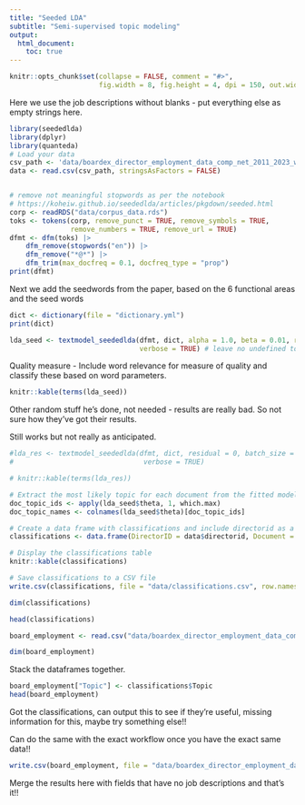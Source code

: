 ```yaml
---
title: "Seeded LDA"
subtitle: "Semi-supervised topic modeling"
output: 
  html_document:
    toc: true
---
```


```r
knitr::opts_chunk$set(collapse = FALSE, comment = "#>", 
                      fig.width = 8, fig.height = 4, dpi = 150, out.width = 760)
```

Here we use the job descriptions without blanks - put everything else as empty strings here.

```r
library(seededlda)
library(dplyr)
library(quanteda)
# Load your data
csv_path <- 'data/boardex_director_employment_data_comp_net_2011_2023_without_blank_job_descriptions.csv'
data <- read.csv(csv_path, stringsAsFactors = FALSE)


# remove not meaningful stopwords as per the notebook
# https://koheiw.github.io/seededlda/articles/pkgdown/seeded.html
corp <- readRDS("data/corpus_data.rds")
toks <- tokens(corp, remove_punct = TRUE, remove_symbols = TRUE, 
               remove_numbers = TRUE, remove_url = TRUE)
dfmt <- dfm(toks) |> 
    dfm_remove(stopwords("en")) |>
    dfm_remove("*@*") |>
    dfm_trim(max_docfreq = 0.1, docfreq_type = "prop")
print(dfmt)
```

Next we add the seedwords from the paper, based on the 6 functional areas  and the seed words

```r
dict <- dictionary(file = "dictionary.yml")
print(dict)
```

```r
lda_seed <- textmodel_seededlda(dfmt, dict, alpha = 1.0, beta = 0.01, residual = 1, batch_size = 1, auto_iter = TRUE,
                                verbose = TRUE) # leave no undefined topics
```

Quality measure - Include word relevance for measure of quality and classify these based on word parameters.

```r
knitr::kable(terms(lda_seed))
```


Other random stuff he's done, not needed - results are really bad. So not sure how they've got their results.

Still works but not really as anticipated.

```r
#lda_res <- textmodel_seededlda(dfmt, dict, residual = 0, batch_size = 0.01, auto_iter = TRUE,
#                                verbose = TRUE)
```



```r
# knitr::kable(terms(lda_res))
```

```r
# Extract the most likely topic for each document from the fitted model
doc_topic_ids <- apply(lda_seed$theta, 1, which.max)
doc_topic_names <- colnames(lda_seed$theta)[doc_topic_ids]

# Create a data frame with classifications and include directorid as a regular column
classifications <- data.frame(DirectorID = data$directorid, Document = rownames(lda_seed$theta), Topic = doc_topic_names)

# Display the classifications table
knitr::kable(classifications)

# Save classifications to a CSV file
write.csv(classifications, file = "data/classifications.csv", row.names = FALSE)
```
```r
dim(classifications)
```

```r
head(classifications)
```


```r
board_employment <- read.csv("data/boardex_director_employment_data_comp_net_2011_2023_without_blank_job_descriptions.csv")

dim(board_employment)
```

Stack the dataframes together.

```r
board_employment["Topic"] <- classifications$Topic
head(board_employment)
```

Got the classifications, can output this to see if they're useful, missing information for this, maybe try something else!!

Can do the same with the exact workflow once you have the exact same data!!

```r
write.csv(board_employment, file = "data/boardex_director_employment_data_comp_net_2011_2023_results_3_wo_blanks.csv", row.names = FALSE)
```

Merge the results here with fields that have no job descriptions and that's it!!


